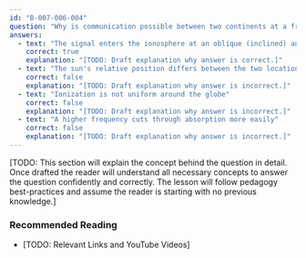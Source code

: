 ```yaml
---
id: "B-007-006-004"
question: "Why is communication possible between two continents at a frequency above the local critical frequency?"
answers:
  - text: "The signal enters the ionosphere at an oblique (inclined) angle"
    correct: true
    explanation: "[TODO: Draft explanation why answer is correct.]"
  - text: "The sun's relative position differs between the two locations"
    correct: false
    explanation: "[TODO: Draft explanation why answer is incorrect.]"
  - text: "Ionization is not uniform around the globe"
    correct: false
    explanation: "[TODO: Draft explanation why answer is incorrect.]"
  - text: "A higher frequency cuts through absorption more easily"
    correct: false
    explanation: "[TODO: Draft explanation why answer is incorrect.]"
---
```


[TODO: This section will explain the concept behind the question in detail. Once drafted the reader will understand all necessary concepts to answer the question confidently and correctly. The lesson will follow pedagogy best-practices and assume the reader is starting with no previous knowledge.]

### Recommended Reading

- [TODO: Relevant Links and YouTube Videos]
